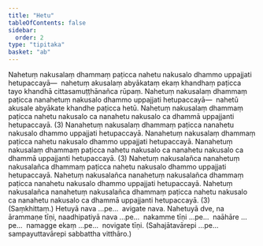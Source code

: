 ```yaml
---
title: "Hetu"
tableOfContents: false
sidebar:
  order: 2
type: "tipitaka"
basket: "ab"
---
```



<DynamicBreadcrumb />

<Division number="1">

<Paragraph number="2">
Nahetuṃ nakusalaṃ dhammaṃ paṭicca nahetu nakusalo dhammo uppajjati hetupaccayā—  nahetuṃ akusalaṃ abyākataṃ ekaṃ khandhaṃ paṭicca tayo khandhā cittasamuṭṭhānañca rūpaṃ. Nahetuṃ nakusalaṃ dhammaṃ paṭicca nanahetuṃ nakusalo dhammo uppajjati hetupaccayā—  nahetū akusale abyākate khandhe paṭicca hetū. Nahetuṃ nakusalaṃ dhammaṃ paṭicca nahetu nakusalo ca nanahetu nakusalo ca dhammā uppajjanti hetupaccayā. (3)
</Paragraph>

<Paragraph number="3">
Nanahetuṃ nakusalaṃ dhammaṃ paṭicca nanahetu nakusalo dhammo uppajjati hetupaccayā. Nanahetuṃ nakusalaṃ dhammaṃ paṭicca nahetu nakusalo dhammo uppajjati hetupaccayā. Nanahetuṃ nakusalaṃ dhammaṃ paṭicca nahetu nakusalo ca nanahetu nakusalo ca dhammā uppajjanti hetupaccayā. (3)
</Paragraph>

<Paragraph number="4">
Nahetuṃ nakusalañca nanahetuṃ nakusalañca dhammaṃ paṭicca nahetu nakusalo dhammo uppajjati hetupaccayā. Nahetuṃ nakusalañca nanahetuṃ nakusalañca dhammaṃ paṭicca nanahetu nakusalo dhammo uppajjati hetupaccayā. Nahetuṃ nakusalañca nanahetuṃ nakusalañca dhammaṃ paṭicca nahetu nakusalo ca nanahetu nakusalo ca dhammā uppajjanti hetupaccayā. (3) (Saṃkhittaṃ.)
</Paragraph>

</Division>
<Division number="2">

<Paragraph number="5">
Hetuyā nava …pe…  avigate nava.
</Paragraph>

<Paragraph number="6">
Nahetuyā dve, na ārammaṇe tīṇi, naadhipatiyā nava …pe…  nakamme tīṇi …pe…  naāhāre …pe…  namagge ekaṃ …pe…  novigate tīṇi.
</Paragraph>

<Paragraph number="7">
(Sahajātavārepi …pe…  sampayuttavārepi sabbattha vitthāro.)
</Paragraph>
</Division>